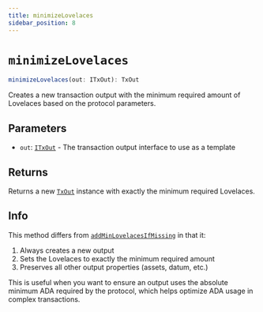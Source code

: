 ```yaml
---
title: minimizeLovelaces
sidebar_position: 8
---
```


# `minimizeLovelaces`

```ts
minimizeLovelaces(out: ITxOut): TxOut
```

Creates a new transaction output with the minimum required amount of Lovelaces based on the protocol parameters.

## Parameters

- `out`: [`ITxOut`](../cardano-ledger-ts/interfaces/ITxOut) - The transaction output interface to use as a template

## Returns

Returns a new [`TxOut`](../cardano-ledger-ts/classes/TxOut) instance with exactly the minimum required Lovelaces.

## Info

This method differs from [`addMinLovelacesIfMissing`](./addMinLovelacesIfMissing) in that it:
1. Always creates a new output
2. Sets the Lovelaces to exactly the minimum required amount
3. Preserves all other output properties (assets, datum, etc.)

This is useful when you want to ensure an output uses the absolute minimum ADA required by the protocol, which helps optimize ADA usage in complex transactions.